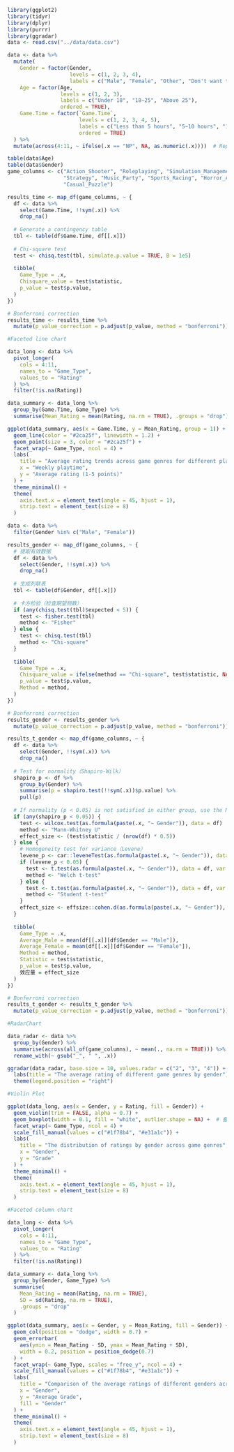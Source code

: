 


```r

library(ggplot2)
library(tidyr)
library(dplyr)
library(purrr)
library(ggradar)
data <- read.csv("../data/data.csv")

```


```r

data <- data %>%
  mutate(
    Gender = factor(Gender, 
                    levels = c(1, 2, 3, 4), 
                    labels = c("Male", "Female", "Other", "Don't want to tell")),
    Age = factor(Age, 
                 levels = c(1, 2, 3), 
                 labels = c("Under 18", "18~25", "Above 25"), 
                 ordered = TRUE),
    Game.Time = factor(`Game.Time`, 
                       levels = c(1, 2, 3, 4, 5), 
                       labels = c("Less than 5 hours", "5~10 hours", "11~20 hours", "21~40 hours", "More than 40 hours"), 
                       ordered = TRUE)
  ) %>%
  mutate(across(4:11, ~ ifelse(.x == "NP", NA, as.numeric(.x))))  # Replace NP with NA

```

```r

table(data$Age)
table(data$Gender)
game_columns <- c("Action_Shooter", "Roleplaying", "Simulation_Management", 
                  "Strategy", "Music_Party", "Sports_Racing", "Horror_Adventure", 
                  "Casual_Puzzle")

```



```r

results_time <- map_df(game_columns, ~ {
  df <- data %>%
    select(Game.Time, !!sym(.x)) %>%
    drop_na()
  
  # Generate a contingency table
  tbl <- table(df$Game.Time, df[[.x]])
  
  # Chi-square test
  test <- chisq.test(tbl, simulate.p.value = TRUE, B = 1e5)
  
  tibble(
    Game_Type = .x,
    Chisquare_value = test$statistic,
    p_value = test$p.value,
  )
})

# Bonferroni correction
results_time <- results_time %>%
  mutate(p_value_correction = p.adjust(p_value, method = "bonferroni"))

```






```r

#Faceted line chart

data_long <- data %>%
  pivot_longer(
    cols = 4:11,
    names_to = "Game_Type",
    values_to = "Rating"
  ) %>%
  filter(!is.na(Rating))  

data_summary <- data_long %>%
  group_by(Game.Time, Game_Type) %>%
  summarise(Mean_Rating = mean(Rating, na.rm = TRUE), .groups = "drop")

ggplot(data_summary, aes(x = Game.Time, y = Mean_Rating, group = 1)) +
  geom_line(color = "#2ca25f", linewidth = 1.2) +  
  geom_point(size = 3, color = "#2ca25f") +  
  facet_wrap(~ Game_Type, ncol = 4) +  
  labs(
    title = "Average rating trends across game genres for different playtime",
    x = "Weekly playtime",
    y = "Average rating (1-5 points)"
  ) +
  theme_minimal() +
  theme(
    axis.text.x = element_text(angle = 45, hjust = 1),  
    strip.text = element_text(size = 8)  
  )

```

```r

data <- data %>%
  filter(Gender %in% c("Male", "Female")) 

```




```r

results_gender <- map_df(game_columns, ~ {
  # 提取有效数据
  df <- data %>%
    select(Gender, !!sym(.x)) %>%
    drop_na()
  
  # 生成列联表
  tbl <- table(df$Gender, df[[.x]])
  
  # 卡方检验（检查期望频数）
  if (any(chisq.test(tbl)$expected < 5)) {
    test <- fisher.test(tbl)
    method <- "Fisher"
  } else {
    test <- chisq.test(tbl)
    method <- "Chi-square"
  }
  
  tibble(
    Game_Type = .x,
    Chisquare_value = ifelse(method == "Chi-square", test$statistic, NA),
    p_value = test$p.value,
    Method = method,
  )
})

# Bonferroni correction
results_gender <- results_gender %>%
  mutate(p_value_correction = p.adjust(p_value, method = "bonferroni"))

```


```r

results_t_gender <- map_df(game_columns, ~ {
  df <- data %>%
    select(Gender, !!sym(.x)) %>%
    drop_na()
  
  # Test for normality（Shapiro-Wilk）
  shapiro_p <- df %>%
    group_by(Gender) %>%
    summarise(p = shapiro.test(!!sym(.x))$p.value) %>%
    pull(p)
  
  # If normality (p < 0.05) is not satisfied in either group, use the Mann-Whitney U test 
  if (any(shapiro_p < 0.05)) {
    test <- wilcox.test(as.formula(paste(.x, "~ Gender")), data = df)
    method <- "Mann-Whitney U"
    effect_size <- (test$statistic / (nrow(df) * 0.5))  
  } else {
    # Homogeneity test for variance（Levene）
    levene_p <- car::leveneTest(as.formula(paste(.x, "~ Gender")), data = df)$`Pr(>F)`[1]
    if (levene_p < 0.05) {
      test <- t.test(as.formula(paste(.x, "~ Gender")), data = df, var.equal = FALSE)
      method <- "Welch t-test"
    } else {
      test <- t.test(as.formula(paste(.x, "~ Gender")), data = df, var.equal = TRUE)
      method <- "Student t-test"
    }
    effect_size <- effsize::cohen.d(as.formula(paste(.x, "~ Gender")), data = df)$estimate
  }
  
  tibble(
    Game_Type = .x,
    Average_Male = mean(df[[.x]][df$Gender == "Male"]),
    Average_Female = mean(df[[.x]][df$Gender == "Female"]),
    Method = method,
    Statistic = test$statistic,
    p_value = test$p.value,
    效应量 = effect_size
  )
})

# Bonferroni correction
results_t_gender <- results_t_gender %>%
  mutate(p_value_correction = p.adjust(p_value, method = "bonferroni"))

```


```r

#RadarChart

data_radar <- data %>%
  group_by(Gender) %>%
  summarise(across(all_of(game_columns), ~ mean(., na.rm = TRUE))) %>%
  rename_with(~ gsub("_", " ", .x)) 

ggradar(data_radar, base.size = 10, values.radar = c("2", "3", "4")) +
  labs(title = "The average rating of different game genres by gender") +
  theme(legend.position = "right")
```
```r

#Violin Plot

ggplot(data_long, aes(x = Gender, y = Rating, fill = Gender)) +
  geom_violin(trim = FALSE, alpha = 0.7) +
  geom_boxplot(width = 0.1, fill = "white", outlier.shape = NA) +  # 叠加箱线图
  facet_wrap(~ Game_Type, ncol = 4) +
  scale_fill_manual(values = c("#1f78b4", "#e31a1c")) +
  labs(
    title = "The distribution of ratings by gender across game genres",
    x = "Gender",
    y = "Grade"
  ) +
  theme_minimal() +
  theme(
    axis.text.x = element_text(angle = 45, hjust = 1),
    strip.text = element_text(size = 8)
  )

```


```r

#Faceted column chart

data_long <- data %>%
  pivot_longer(
    cols = 4:11, 
    names_to = "Game_Type",
    values_to = "Rating"
  ) %>%
  filter(!is.na(Rating)) 

data_summary <- data_long %>%
  group_by(Gender, Game_Type) %>%
  summarise(
    Mean_Rating = mean(Rating, na.rm = TRUE),
    SD = sd(Rating, na.rm = TRUE),
    .groups = "drop"
  )

ggplot(data_summary, aes(x = Gender, y = Mean_Rating, fill = Gender)) +
  geom_col(position = "dodge", width = 0.7) +
  geom_errorbar(
    aes(ymin = Mean_Rating - SD, ymax = Mean_Rating + SD),
    width = 0.2, position = position_dodge(0.7)
  ) +
  facet_wrap(~ Game_Type, scales = "free_y", ncol = 4) +  
  scale_fill_manual(values = c("#1f78b4", "#e31a1c")) +  
  labs(
    title = "Comparison of the average ratings of different genders across game genres",
    x = "Gender",
    y = "Average Grade",
    fill = "Gender"
  ) +
  theme_minimal() +
  theme(
    axis.text.x = element_text(angle = 45, hjust = 1),
    strip.text = element_text(size = 8)  
  )


```





